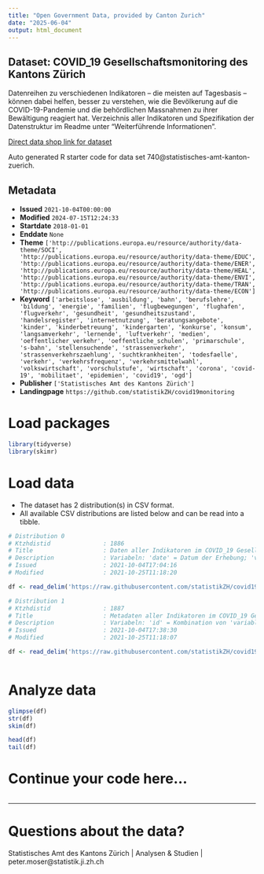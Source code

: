 ```yaml
---
title: "Open Government Data, provided by Canton Zurich"
date: "2025-06-04"
output: html_document
---
```


## Dataset: COVID_19 Gesellschaftsmonitoring des Kantons Zürich

Datenreihen zu verschiedenen Indikatoren – die meisten auf Tagesbasis – können dabei helfen, besser zu verstehen, wie die Bevölkerung auf die COVID-19-Pandemie und die behördlichen Massnahmen zu ihrer Bewältigung reagiert hat. Verzeichnis aller Indikatoren und Spezifikation der Datenstruktur im Readme unter "Weiterführende Informationen".

[Direct data shop link for dataset](https://www.zh.ch/de/politik-staat/statistik-daten/datenkatalog.html#/datasets/740@statistisches-amt-kanton-zuerich)

Auto generated R starter code for data set 740@statistisches-amt-kanton-zuerich.

## Metadata

- **Issued** `2021-10-04T00:00:00`
- **Modified** `2024-07-15T12:24:33`
- **Startdate** `2018-01-01`
- **Enddate** `None`
- **Theme** `['http://publications.europa.eu/resource/authority/data-theme/SOCI', 'http://publications.europa.eu/resource/authority/data-theme/EDUC', 'http://publications.europa.eu/resource/authority/data-theme/ENER', 'http://publications.europa.eu/resource/authority/data-theme/HEAL', 'http://publications.europa.eu/resource/authority/data-theme/ENVI', 'http://publications.europa.eu/resource/authority/data-theme/TRAN', 'http://publications.europa.eu/resource/authority/data-theme/ECON']`
- **Keyword** `['arbeitslose', 'ausbildung', 'bahn', 'berufslehre', 'bildung', 'energie', 'familien', 'flugbewegungen', 'flughafen', 'flugverkehr', 'gesundheit', 'gesundheitszustand', 'handelsregister', 'internetnutzung', 'beratungsangebote', 'kinder', 'kinderbetreuung', 'kindergarten', 'konkurse', 'konsum', 'langsamverkehr', 'lernende', 'luftverkehr', 'medien', 'oeffentlicher_verkehr', 'oeffentliche_schulen', 'primarschule', 's-bahn', 'stellensuchende', 'strassenverkehr', 'strassenverkehrszaehlung', 'suchtkrankheiten', 'todesfaelle', 'verkehr', 'verkehrsfrequenz', 'verkehrsmittelwahl', 'volkswirtschaft', 'vorschulstufe', 'wirtschaft', 'corona', 'covid-19', 'mobilitaet', 'epidemien', 'covid19', 'ogd']`
- **Publisher** `['Statistisches Amt des Kantons Zürich']`
- **Landingpage** `https://github.com/statistikZH/covid19monitoring`


# Load packages

```r

library(tidyverse)
library(skimr)

```

# Load data

-   The dataset has 2 distribution(s) in CSV format.
-   All available CSV distributions are listed below and can be read into a tibble.

```r

# Distribution 0
# Ktzhdistid               : 1886
# Title                    : Daten aller Indikatoren im COVID_19 Gesellschaftsmonitoring des Kantons Zürich
# Description              : Variabeln: 'date' = Datum der Erhebung; 'value' = erhobener Wert; 'topic' = thematische Kategorie des Indikators (Liste aller Indikatoren siehe Readme unter "Weiterführende Informationen"); 'variable_short' = Kurzbezeichnung des Indikators (kein String); 'variable_long' = längere Bezeichnung des Indikators (String); 'location' = räumlicher Bezug der Erhebung, 'unit' = Masseinheit des erhobenen Werts; 'source' = Quelle der erhobenen Daten, 'update' = Aktualisierungsfrequenz, 'public' = Status der Veröffentlichung (ja/nein), 'description' = URL mit Beschreibung zur Grundlage der jeweiligen Datenerhebung, Hinweisen zur Methodik sowie Weiteren Informationen.
# Issued                   : 2021-10-04T17:04:16
# Modified                 : 2021-10-25T11:18:20

df <- read_delim('https://raw.githubusercontent.com/statistikZH/covid19monitoring/master/covid19socialmonitoring.csv')

# Distribution 1
# Ktzhdistid               : 1887
# Title                    : Metadaten aller Indikatoren im COVID_19 Gesellschaftsmonitoring des Kantons Zürich
# Description              : Variabeln: 'id' = Kombination von 'variable_short' und 'location' ergibt eindeutigen Identifkator; 'topic' = thematische Kategorie des Indikators; 'variable_short' = Kurzbezeichnung des Indikators (kein String); 'variable_long' = längere Bezeichnung des Indikators (String); 'location' = räumlicher Bezug der Erhebung, 'unit' = Masseinheit des erhobenen Werts; 'source' = Quelle der erhobenen Daten, 'update' = Aktualisierungsfrequenz, 'public' = Status der Veröffentlichung (ja/nein), 'description' = URL mit Beschreibung zur Grundlage der jeweiligen Datenerhebung, Hinweisen zur Methodik sowie Weiteren Informationen; 'last_modified' = Datum der letzten Aktualisierung; 'date_first_obs' = Startdatum der Zeitreihe (d.i. die erste erhobene Beobachtung); 'date_last_obs' = Enddatum der Zeitreihe (d.i. die letzte erhobene Beobachtung); 'sort' = alphabetische Sortierungsvariable nach 'topic' und 'variable_long'.
# Issued                   : 2021-10-04T17:38:30
# Modified                 : 2021-10-25T11:18:07

df <- read_delim('https://raw.githubusercontent.com/statistikZH/covid19monitoring/master/Metadata.csv')



```

# Analyze data

```r

glimpse(df)
str(df)
skim(df)

head(df)
tail(df)

```

# Continue your code here...

```r

```

------------------------------------------------------------------------

# Questions about the data?

Statistisches Amt des Kantons Zürich | Analysen & Studien | peter.moser@statistik.ji.zh.ch
